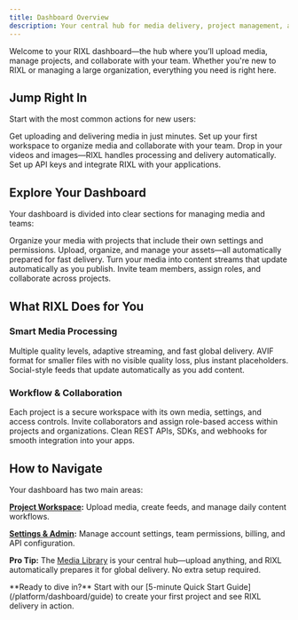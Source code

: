 ```yaml
---
title: Dashboard Overview
description: Your central hub for media delivery, project management, and team collaboration.
---
```




Welcome to your RIXL dashboard—the hub where you’ll upload media, manage projects, and collaborate with your team. Whether you're new to RIXL or managing a large organization, everything you need is right here.

## Jump Right In

Start with the most common actions for new users:

<Columns cols={2}>
  <Card
    title="5-Minute Quick Start"
    href="/platform/dashboard/guide"
    icon="book-open"
  >
    Get uploading and delivering media in just minutes.
  </Card>
  <Card
    title="Create a Project"
    href="/platform/dashboard/projects/create-project"
    icon="folder-plus"
  >
    Set up your first workspace to organize media and collaborate with your team.
  </Card>
  <Card
    title="Upload & Deliver"
    href="/platform/dashboard/media/overview"
    icon="upload"
  >
    Drop in your videos and images—RIXL handles processing and delivery automatically.
  </Card>
  <Card
    title="Developer Integration"
    href="/platform/api-documentation/create-key"
    icon="key"
  >
    Set up API keys and integrate RIXL with your applications.
  </Card>
</Columns>


## Explore Your Dashboard

Your dashboard is divided into clear sections for managing media and teams:

<Columns cols={2}>
  <Card
    title="Projects & Workspaces"
    href="/platform/dashboard/projects/overview"
    icon="folder-open"
  >
    Organize your media with projects that include their own settings and permissions.
  </Card>
  <Card
    title="Media Library"
    href="/platform/dashboard/media/overview"
    icon="image"
  >
    Upload, organize, and manage your assets—all automatically prepared for fast delivery.
  </Card>
  <Card
    title="Dynamic Feeds"
    href="/platform/dashboard/feeds/overview"
    icon="rss"
  >
    Turn your media into content streams that update automatically as you publish.
  </Card>
  <Card
    title="Team Collaboration"
    href="/platform/account-teams/organizations-overview"
    icon="users"
  >
    Invite team members, assign roles, and collaborate across projects.
  </Card>
</Columns>


## What RIXL Does for You

### Smart Media Processing

<Columns cols={3}>
  <Card title="Video Streaming" icon="video">
    Multiple quality levels, adaptive streaming, and fast global delivery.
  </Card>
  <Card title="Image Delivery" icon="image">
    AVIF format for smaller files with no visible quality loss, plus instant placeholders.
  </Card>
  <Card title="Dynamic Feeds" icon="rss">
    Social-style feeds that update automatically as you add content.
  </Card>
</Columns>


### Workflow & Collaboration

<Columns cols={3}>
  <Card title="Projects as Workspaces" icon="settings">
    Each project is a secure workspace with its own media, settings, and access controls.
  </Card>
  <Card title="Team Roles & Permissions" icon="users">
    Invite collaborators and assign role-based access within projects and organizations.
  </Card>
  <Card title="Developer Tools" icon="code">
    Clean REST APIs, SDKs, and webhooks for smooth integration into your apps.
  </Card>
</Columns>

## How to Navigate

Your dashboard has two main areas:

**[Project Workspace](/platform/dashboard/projects/overview):** Upload media, create feeds, and manage daily content workflows.

**[Settings & Admin](/platform/account-teams/overview):** Manage account settings, team permissions, billing, and API configuration.

**Pro Tip:** The [Media Library](/platform/dashboard/media/overview) is your central hub—upload anything, and RIXL automatically prepares it for global delivery. No extra setup required.

<Callout type="tip">
  **Ready to dive in?** Start with our [5-minute Quick Start Guide](/platform/dashboard/guide) to create your first
  project and see RIXL delivery in action.
</Callout>
